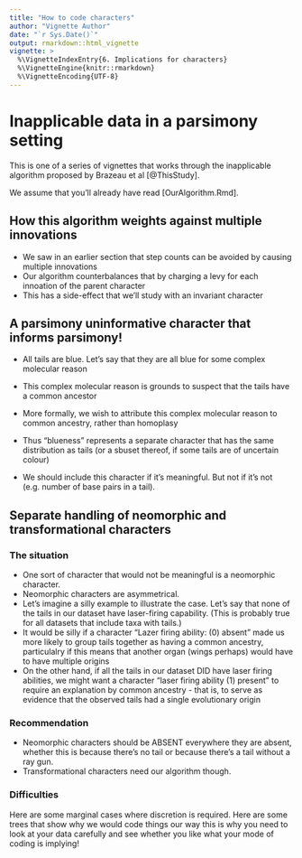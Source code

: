 ```yaml
---
title: "How to code characters"
author: "Vignette Author"
date: "`r Sys.Date()`"
output: rmarkdown::html_vignette
vignette: >
  %\VignetteIndexEntry{6. Implications for characters}
  %\VignetteEngine{knitr::rmarkdown}
  %\VignetteEncoding{UTF-8}
---
```


# Inapplicable data in a parsimony setting

This is one of a series of vignettes that works through the inapplicable algorithm proposed by Brazeau et al [@ThisStudy].

We assume that you'll already have read [OurAlgorithm.Rmd].

## How this algorithm weights against multiple innovations

- We saw in an earlier section that step counts can be avoided by causing multiple innovations
- Our algorithm counterbalances that by charging a levy for each innoation of the parent character
- This has a side-effect that we'll study with an invariant character

## A parsimony uninformative character that informs parsimony!

- All tails are blue.  Let's say that they are all blue for some complex molecular reason
- This complex molecular reason is grounds to suspect that the tails have a common ancestor
- More formally, we wish to attribute this complex molecular reason to common ancestry, rather than homoplasy
- Thus "blueness" represents a separate character that has the same distribution as tails (or a sbuset thereof, if some tails are of uncertain colour)

- We should include this character if it's meaningful.  But not if it's not (e.g. number of base pairs in a tail).


## Separate handling of neomorphic and transformational characters
### The situation
- One sort of character that would not be meaningful is a neomorphic character.  
- Neomorphic characters are asymmetrical.
- Let's imagine a silly example to illustrate the case.  Let's say that none of the tails in our dataset have laser-firing capability.  (This is probably true for all datasets that include taxa with tails.)
- It would be silly if a character "Lazer firing ability: (0) absent" made us more likely to group tails
  together as having a common ancestry, particulalry if this means that another organ (wings perhaps) would have to have multiple origins
- On the other hand, if all the tails in our dataset DID have laser firing abilities, we might want a character
  "laser firing ability (1) present" to require an explanation by common ancestry - that is, to serve as evidence that the observed tails had a single evolutionary origin

### Recommendation
- Neomorphic characters should be ABSENT everywhere they are absent, whether this is because there's no tail or because there's a tail without a ray gun.
- Transformational characters need our algorithm though.

### Difficulties
Here are some marginal cases where discretion is required.
Here are some trees that show why we would code things our way
this is why you need to look at your data carefully and see whether you like what your mode of coding is implying!
